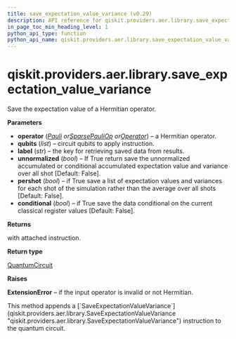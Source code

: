 ```yaml
---
title: save_expectation_value_variance (v0.29)
description: API reference for qiskit.providers.aer.library.save_expectation_value_variance in qiskit v0.29
in_page_toc_min_heading_level: 1
python_api_type: function
python_api_name: qiskit.providers.aer.library.save_expectation_value_variance
---
```


<span id="qiskit-providers-aer-library-save-expectation-value-variance" />

# qiskit.providers.aer.library.save\_expectation\_value\_variance

<Function id="qiskit.providers.aer.library.save_expectation_value_variance" isDedicatedPage={true} github="https://github.com/qiskit/qiskit-aer/tree/stable/0.8/qiskit/providers/aer/library/save_instructions/save_expectation_value.py" signature="save_expectation_value_variance(self, operator, qubits, label='expectation_value_variance', unnormalized=False, pershot=False, conditional=False)">
  Save the expectation value of a Hermitian operator.

  **Parameters**

  *   **operator** ([*Pauli*](qiskit.quantum_info.Pauli "qiskit.quantum_info.Pauli")  *or*[*SparsePauliOp*](qiskit.quantum_info.SparsePauliOp "qiskit.quantum_info.SparsePauliOp")  *or*[*Operator*](qiskit.quantum_info.Operator "qiskit.quantum_info.Operator")) – a Hermitian operator.
  *   **qubits** (*list*) – circuit qubits to apply instruction.
  *   **label** (*str*) – the key for retrieving saved data from results.
  *   **unnormalized** (*bool*) – If True return save the unnormalized accumulated or conditional accumulated expectation value and variance over all shot \[Default: False].
  *   **pershot** (*bool*) – if True save a list of expectation values and variances for each shot of the simulation rather than the average over all shots \[Default: False].
  *   **conditional** (*bool*) – if True save the data conditional on the current classical register values \[Default: False].

  **Returns**

  with attached instruction.

  **Return type**

  [QuantumCircuit](qiskit.circuit.QuantumCircuit "qiskit.circuit.QuantumCircuit")

  **Raises**

  **ExtensionError** – if the input operator is invalid or not Hermitian.

  <Admonition title="Note" type="note">
    This method appends a [`SaveExpectationValueVariance`](qiskit.providers.aer.library.SaveExpectationValueVariance "qiskit.providers.aer.library.SaveExpectationValueVariance") instruction to the quantum circuit.
  </Admonition>
</Function>

